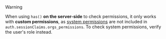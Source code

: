 > [!WARNING]
> When using `has()` **on the server-side** to check permissions, it only works with **custom permissions**, as [system permissions](/docs/organizations/roles-permissions#system-permissions) are not included in `auth.sessionClaims.orgs_permissions`. To check system permissions, verify the user's role instead.
